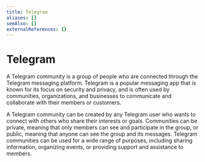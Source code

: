 ```yaml
---
title: Telegram
aliases: []
seeAlso: []
externalReferences: {}
---
```


# Telegram

A Telegram community is a group of people who are connected through the Telegram messaging platform. Telegram is a popular messaging app that is known for its focus on security and privacy, and is often used by communities, organizations, and businesses to communicate and collaborate with their members or customers.&#x20;

A Telegram community can be created by any Telegram user who wants to connect with others who share their interests or goals. Communities can be private, meaning that only members can see and participate in the group, or public, meaning that anyone can see the group and its messages. Telegram communities can be used for a wide range of purposes, including sharing information, organizing events, or providing support and assistance to members.

